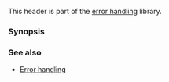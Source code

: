 {{cpp/header/title|exception}}
{{cpp/header/navbar}}

This header is part of the [[cpp/error|error handling]] library.

{{dsc begin}}
{{dsc h1 | Types}}
{{dsc inc | cpp/error/dsc exception}}
{{dsc inc | cpp/error/dsc nested_exception}}
{{dsc inc | cpp/error/dsc bad_exception}}
{{dsc inc | cpp/error/dsc unexpected_handler}}
{{dsc inc | cpp/error/dsc terminate_handler}}
{{dsc inc | cpp/error/dsc exception_ptr}}
{{dsc h1 | Functions}}
{{dsc inc | cpp/error/dsc unexpected}}
{{dsc inc | cpp/error/dsc uncaught_exception}}
{{dsc inc | cpp/error/dsc make_exception_ptr}}
{{dsc inc | cpp/error/dsc current_exception}}
{{dsc inc | cpp/error/dsc rethrow_exception}}
{{dsc inc | cpp/error/dsc throw_with_nested}}
{{dsc inc | cpp/error/dsc rethrow_if_nested}}
{{dsc inc | cpp/error/dsc terminate}}
{{dsc inc | cpp/error/dsc get_terminate}}
{{dsc inc | cpp/error/dsc set_terminate}}
{{dsc inc | cpp/error/dsc get_unexpected}}
{{dsc inc | cpp/error/dsc set_unexpected}}
{{dsc end}}

===Synopsis===
{{cpp/synopsis/exception}}

===See also===
*[[cpp/error|Error handling]]

{{langlinks|ja|ru|zh}}